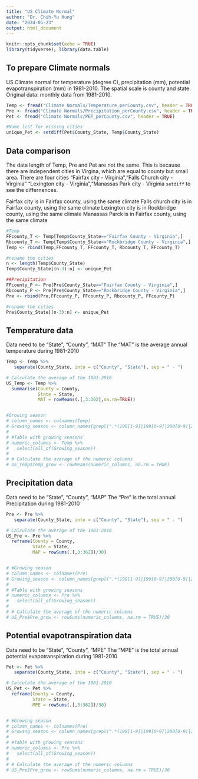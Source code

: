 ```yaml
---
title: "US Climate Normal"
author: "Dr. Chih-Yu Hung"
date: "2024-05-23"
output: html_document
---
```


```r
knitr::opts_chunk$set(echo = TRUE)
library(tidyverse); library(data.table)
```

## To prepare Climate normals

US Climate normal for temperature (degree C), precipitation (mm), potential evapotranspiration (mm) in 1981-2010.
The spatial scale is county and state. 
Original data: monthly data from 1981-2010. 

```r
Temp <- fread("Climate Normals/Temperature_perCounty.csv", header = TRUE)
Pre <- fread("Climate Normals/Precipitation_perCounty.csv", header = TRUE)
Pet <- fread("Climate Normals/PET_perCounty.csv", header = TRUE)

#Name list for missing cities
unique_Pet <- setdiff(Pet$County_State, Temp$County_State)

```


## Data comparison

The data length of Temp, Pre and Pet are not the same. This is because there are independent cities in Virgina, which are equal to county but small area. There are four cities 
"Fairfax city - Virginia","Falls Church city - Virginia"  "Lexington city - Virginia","Manassas Park city - Virginia
`setdiff` to see the differnences. 

Fairfax city is in Fairfax county, using the same climate
Falls church city is in Fairfax county, using the same climate
Lexington city is in Rockbridge county, using the same climate
Manassas Parck is in Fairfax county, using the same climate


```r
#Temp
FFcounty_T <- Temp[Temp$County_State=="Fairfax County - Virginia",]
Rbcounty_T <- Temp[Temp$County_State=="Rockbridge County - Virginia",]
Temp <- rbind(Temp,FFcounty_T, FFcounty_T, Rbcounty_T, FFcounty_T)

#rename the cities
n <- length(Temp$County_State)
Temp$County_State[(n-3):n] <- unique_Pet

##Precipitation
FFcounty_P <- Pre[Pre$County_State=="Fairfax County - Virginia",]
Rbcounty_P <- Pre[Pre$County_State=="Rockbridge County - Virginia",]
Pre <- rbind(Pre,FFcounty_P, FFcounty_P, Rbcounty_P, FFcounty_P)

#rename the cities
Pre$County_State[(n-3):n] <- unique_Pet

```


## Temperature data

Data need to be "State", "County", "MAT"
The "MAT" is the average annual temperature during 1981-2010 

```r
Temp <- Temp %>%
   separate(County_State, into = c("County", "State"), sep = " - ")

# Calculate the average of the 1981-2010
US_Temp <- Temp %>%
  summarise(County = County, 
            State = State, 
            MAT = rowMeans(.[,3:362],na.rm=TRUE))


#Growing season 
# column_names <- colnames(Temp) 
# Growing_season <- column_names[grepl(".*(198[1-9]|199[0-9]|200[0-9]|2010).*(05|06|07|08|09|10)$", column_names)]
# 
# #Table with growing seasons
# numeric_columns <- Temp %>% 
#   select(all_of(Growing_season))
# 
# # Calculate the average of the numeric columns
# US_Temp$Temp_grow <- rowMeans(numeric_columns, na.rm = TRUE)

```


## Precipitation data

Data need to be "State", "County", "MAP"
The "Pre" is the total annual Precipitation during 1981-2010 

```r
Pre <- Pre %>%
   separate(County_State, into = c("County", "State"), sep = " - ")

# Calculate the average of the 1981-2010
US_Pre <- Pre %>%
  reframe(County = County, 
          State = State,
          MAP = rowSums(.[,3:362])/30)


# #Growing season 
# column_names <- colnames(Pre) 
# Growing_season <- column_names[grepl(".*(198[1-9]|199[0-9]|200[0-9]|2010).*(05|06|07|08|09|10)$", column_names)]
# 
# #Table with growing seasons
# numeric_columns <- Pre %>% 
#   select(all_of(Growing_season))
# 
# # Calculate the average of the numeric columns
# US_Pre$Pre_grow <- rowSums(numeric_columns, na.rm = TRUE)/30

```


## Potential evapotranspiration data

Data need to be "State", "County", "MPE"
The "MPE" is the total annual potential evapotranspiration during 1981-2010 

```r
Pet <- Pet %>%
   separate(County_State, into = c("County", "State"), sep = " - ")

# Calculate the average of the 1981-2010
US_Pet <- Pet %>%
  reframe(County = County, 
          State = State,
          MPE = rowSums(.[,3:362])/30)


# #Growing season 
# column_names <- colnames(Pre) 
# Growing_season <- column_names[grepl(".*(198[1-9]|199[0-9]|200[0-9]|2010).*(05|06|07|08|09|10)$", column_names)]
# 
# #Table with growing seasons
# numeric_columns <- Pre %>% 
#   select(all_of(Growing_season))
# 
# # Calculate the average of the numeric columns
# US_Pre$Pre_grow <- rowSums(numeric_columns, na.rm = TRUE)/30

```
